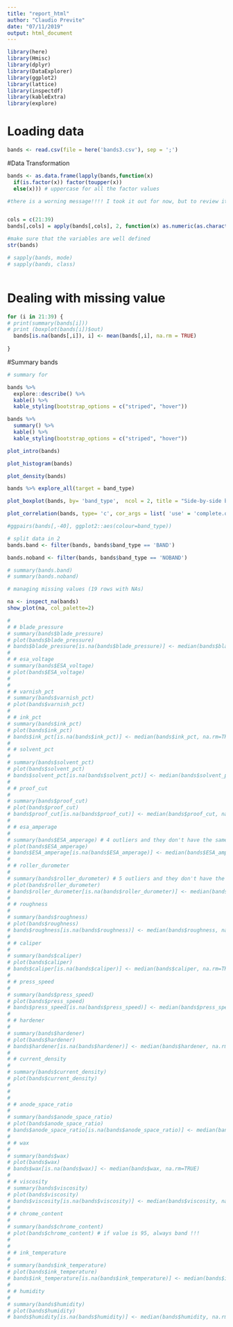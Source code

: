 ```yaml
---
title: "report_html"
author: "Claudio Previte"
date: "07/11/2019"
output: html_document
---
```



```r
library(here)
library(Hmisc)
library(dplyr)
library(DataExplorer)
library(ggplot2)
library(lattice)
library(inspectdf)
library(kableExtra)
library(explore)

```

# Loading data

```r
bands <- read.csv(file = here('bands3.csv'), sep = ';')
```

#Data Transformation

```r

bands <- as.data.frame(lapply(bands,function(x) 
  if(is.factor(x)) factor(toupper(x)) 
  else(x))) # uppercase for all the factor values

#there is a worning message!!!! I took it out for now, but to review it and understand it


cols = c(21:39)  
bands[,cols] = apply(bands[,cols], 2, function(x) as.numeric(as.character(x))) #change class to numeric for num row

#make sure that the variables are well defined
str(bands)

# sapply(bands, mode)
# sapply(bands, class)



```

# Dealing with missing value

```r

for (i in 21:39) {
# print(summary(bands[i]))
# print (boxplot(bands[i])$out)
  bands[is.na(bands[,i]), i] <- mean(bands[,i], na.rm = TRUE)    
  
}

```

#Summary bands

```r
# summary for 

bands %>% 
  explore::describe() %>%
  kable() %>%
  kable_styling(bootstrap_options = c("striped", "hover"))

bands %>%
  summary() %>%
  kable() %>%
  kable_styling(bootstrap_options = c("striped", "hover"))

plot_intro(bands)
```




```r


plot_histogram(bands)

plot_density(bands)

bands %>% explore_all(target = band_type)

plot_boxplot(bands, by= 'band_type',  ncol = 2, title = "Side-by-side boxplots")

plot_correlation(bands, type= 'c', cor_args = list( 'use' = 'complete.obs'))

#ggpairs(bands[,-40], ggplot2::aes(colour=band_type))

# split data in 2
bands.band <- filter(bands, bands$band_type == 'BAND')

bands.noband <- filter(bands, bands$band_type == 'NOBAND')

# summary(bands.band)
# summary(bands.noband)

# managing missing values (19 rows with NAs)

na <- inspect_na(bands)
show_plot(na, col_palette=2)
```







```r
# 
# # blade_pressure
# summary(bands$blade_pressure)
# plot(bands$blade_pressure)
# bands$blade_pressure[is.na(bands$blade_pressure)] <- median(bands$blade_pressure, na.rm=TRUE)
# 
# # esa_voltage
# summary(bands$ESA_voltage)
# plot(bands$ESA_voltage)
# 
#   
# # varnish_pct
# summary(bands$varnish_pct)
# plot(bands$varnish_pct)
# 
# # ink_pct
# summary(bands$ink_pct)
# plot(bands$ink_pct)
# bands$ink_pct[is.na(bands$ink_pct)] <- median(bands$ink_pct, na.rm=TRUE)
# 
# # solvent_pct
# 
# summary(bands$solvent_pct)
# plot(bands$solvent_pct)
# bands$solvent_pct[is.na(bands$solvent_pct)] <- median(bands$solvent_pct, na.rm=TRUE)
# 
# # proof_cut
# 
# summary(bands$proof_cut)
# plot(bands$proof_cut)
# bands$proof_cut[is.na(bands$proof_cut)] <- median(bands$proof_cut, na.rm=TRUE)
# 
# # esa_amperage
# 
# summary(bands$ESA_amperage) # 4 outliers and they don't have the same output so not determinant
# plot(bands$ESA_amperage)
# bands$ESA_amperage[is.na(bands$ESA_amperage)] <- median(bands$ESA_amperage, na.rm=TRUE)
# 
# # roller_durometer
# 
# summary(bands$roller_durometer) # 5 outliers and they don't have the same output so not determinant
# plot(bands$roller_durometer)
# bands$roller_durometer[is.na(bands$roller_durometer)] <- median(bands$roller_durometer, na.rm=TRUE)
# 
# # roughness
# 
# summary(bands$roughness)
# plot(bands$roughness)
# bands$roughness[is.na(bands$roughness)] <- median(bands$roughness, na.rm=TRUE)
# 
# # caliper
# 
# summary(bands$caliper)
# plot(bands$caliper)
# bands$caliper[is.na(bands$caliper)] <- median(bands$caliper, na.rm=TRUE)
# 
# # press_speed
# 
# summary(bands$press_speed)
# plot(bands$press_speed)
# bands$press_speed[is.na(bands$press_speed)] <- median(bands$press_speed, na.rm=TRUE)
# 
# # hardener
# 
# summary(bands$hardener)
# plot(bands$hardener)
# bands$hardener[is.na(bands$hardener)] <- median(bands$hardener, na.rm=TRUE)
# 
# # current_density
# 
# summary(bands$current_density)
# plot(bands$current_density)
# 
# 
#   
# # anode_space_ratio
#   
# summary(bands$anode_space_ratio)
# plot(bands$anode_space_ratio)
# bands$anode_space_ratio[is.na(bands$anode_space_ratio)] <- median(bands$anode_space_ratio, na.rm=TRUE)
# 
# # wax
# 
# summary(bands$wax)
# plot(bands$wax)
# bands$wax[is.na(bands$wax)] <- median(bands$wax, na.rm=TRUE)
# 
# # viscosity
# summary(bands$viscosity)
# plot(bands$viscosity)
# bands$viscosity[is.na(bands$viscosity)] <- median(bands$viscosity, na.rm=TRUE)
# 
# # chrome_content
# 
# summary(bands$chrome_content)
# plot(bands$chrome_content) # if value is 95, always band !!!
# 
# 
# # ink_temperature
# 
# summary(bands$ink_temperature)
# plot(bands$ink_temperature)
# bands$ink_temperature[is.na(bands$ink_temperature)] <- median(bands$ink_temperature, na.rm=TRUE)
# 
# # humidity
# 
# summary(bands$humidity)
# plot(bands$humidity)
# bands$humidity[is.na(bands$humidity)] <- median(bands$humidity, na.rm=TRUE)
```


